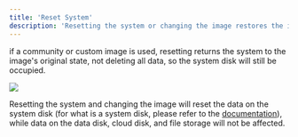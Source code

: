 ```yaml
---
title: 'Reset System'
description: 'Resetting the system or changing the image restores the instance to the initial state.'
---
```


<Note>
if a community or custom image is used, resetting returns the system to the image's original state, not deleting all data, so the system disk will still be occupied.
</Note>

![](/images/reset-system.png)

Resetting the system and changing the image will reset the data on the system disk (for what is a system disk, please refer to the [documentation](/cloud-container-instance/overview#about-system-disk)), while data on the data disk, cloud disk, and file storage will not be affected.